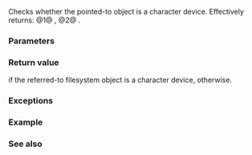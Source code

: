 {{cpp/filesystem/directory_entry/title|is_character_file}}
{{cpp/filesystem/directory_entry/navbar}}
{{dcl begin}}
{{dcl|num=1|since=c++17|
bool is_character_file() const;
}}
{{dcl|num=2|since=c++17|
bool is_character_file( std::error_code&amp; ec ) const noexcept;
}}
{{dcl end}}

Checks whether the pointed-to object is a character device. Effectively returns:
@1@ {{c|std::filesystem::is_character_file(status())}},
@2@ {{c|std::filesystem::is_character_file(status(ec))}}.

===Parameters===
{{par begin}}
{{par|ec|out-parameter for error reporting in the non-throwing overload}}
{{par end}}

===Return value===
{{c|true}} if the referred-to filesystem object is a character device, {{c|false}} otherwise.

===Exceptions===
{{cpp/filesystem/error_handling|p|throw=1/2}}

===Example===
{{cpp/filesystem/directory entry is what example}}

===See also===
{{dsc begin}}
{{dsc inc|cpp/filesystem/dsc is_character_file}}
{{dsc end}}

{{langlinks|de|es|fr|it|ja|pt|ru|zh}}